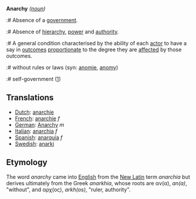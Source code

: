 '''Anarchy''' ''([[noun]])''

:# Absence of a [[government]].
:# Absence of [[hierarchy]], [[power]] and [[authority]].
:# A general condition characterised by the ability of each [[actor]] to have a say in [[outcome]]s [[proportionate]] to the degree they are [[affected]] by those outcomes.
:# without rules or laws (syn: [[anomie]], [[anomy]])
:# self-government ([http://www.lewrockwell.com/orig/neill1.html])

==Translations==
*[[Dutch]]: [[anarchie]]
*[[French]]: [[anarchie]] ''f''
*[[German]]: [[Anarchy]] ''m''
*[[Italian]]: [[anarchia]] ''f''
*[[Spanish]]: [[anarquía]] ''f''
*[[Swedish]]: [[anarki]]

== Etymology ==
The word ''anarchy'' came into [[English language|English]] from the [[New Latin]] term ''anarchia'' but derives ultimately from the Greek ''anarkhia'', whose roots are &alpha;&nu;(&alpha;), ''an(a)'', "without", and &alpha;&rho;&chi;(&omicron;&sigmaf;), ''arkh(os)'', "ruler, authority".